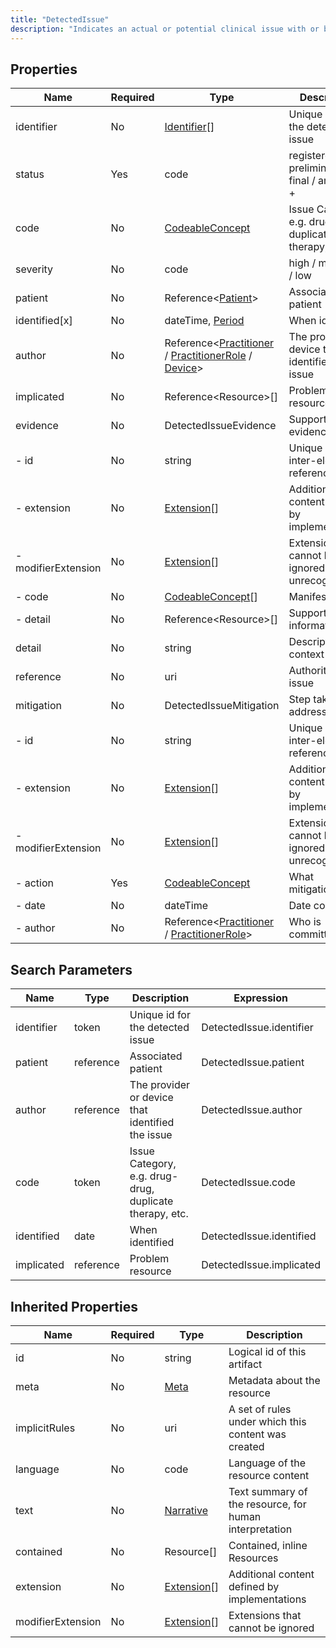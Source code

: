```yaml
---
title: "DetectedIssue"
description: "Indicates an actual or potential clinical issue with or between one or more active or proposed clinical actions for a patient; e.g. Drug-drug interaction, Ineffective treatment frequency, Procedure-condition conflict, etc."
---
```


## Properties

| Name                | Required | Type                                                                                                                                                                                        | Description                                             |
| ------------------- | -------- | ------------------------------------------------------------------------------------------------------------------------------------------------------------------------------------------- | ------------------------------------------------------- |
| identifier          | No       | [Identifier](/medical-api/fhir/data-types/identifier)[]                                                                                                                                     | Unique id for the detected issue                        |
| status              | Yes      | code                                                                                                                                                                                        | registered / preliminary / final / amended +            |
| code                | No       | [CodeableConcept](/medical-api/fhir/data-types/codeableconcept)                                                                                                                             | Issue Category, e.g. drug-drug, duplicate therapy, etc. |
| severity            | No       | code                                                                                                                                                                                        | high / moderate / low                                   |
| patient             | No       | Reference&lt;[Patient](/medical-api/fhir/resources/patient)&gt;                                                                                                                             | Associated patient                                      |
| identified[x]       | No       | dateTime, [Period](/medical-api/fhir/data-types/period)                                                                                                                                     | When identified                                         |
| author              | No       | Reference&lt;[Practitioner](/medical-api/fhir/resources/practitioner) / [PractitionerRole](/medical-api/fhir/resources/practitionerrole) / [Device](/medical-api/fhir/resources/device)&gt; | The provider or device that identified the issue        |
| implicated          | No       | Reference&lt;Resource&gt;[]                                                                                                                                                                 | Problem resource                                        |
| evidence            | No       | DetectedIssueEvidence                                                                                                                                                                       | Supporting evidence                                     |
| - id                | No       | string                                                                                                                                                                                      | Unique id for inter-element referencing                 |
| - extension         | No       | [Extension](/medical-api/fhir/data-types/extension)[]                                                                                                                                       | Additional content defined by implementations           |
| - modifierExtension | No       | [Extension](/medical-api/fhir/data-types/extension)[]                                                                                                                                       | Extensions that cannot be ignored even if unrecognized  |
| - code              | No       | [CodeableConcept](/medical-api/fhir/data-types/codeableconcept)[]                                                                                                                           | Manifestation                                           |
| - detail            | No       | Reference&lt;Resource&gt;[]                                                                                                                                                                 | Supporting information                                  |
| detail              | No       | string                                                                                                                                                                                      | Description and context                                 |
| reference           | No       | uri                                                                                                                                                                                         | Authority for issue                                     |
| mitigation          | No       | DetectedIssueMitigation                                                                                                                                                                     | Step taken to address                                   |
| - id                | No       | string                                                                                                                                                                                      | Unique id for inter-element referencing                 |
| - extension         | No       | [Extension](/medical-api/fhir/data-types/extension)[]                                                                                                                                       | Additional content defined by implementations           |
| - modifierExtension | No       | [Extension](/medical-api/fhir/data-types/extension)[]                                                                                                                                       | Extensions that cannot be ignored even if unrecognized  |
| - action            | Yes      | [CodeableConcept](/medical-api/fhir/data-types/codeableconcept)                                                                                                                             | What mitigation?                                        |
| - date              | No       | dateTime                                                                                                                                                                                    | Date committed                                          |
| - author            | No       | Reference&lt;[Practitioner](/medical-api/fhir/resources/practitioner) / [PractitionerRole](/medical-api/fhir/resources/practitionerrole)&gt;                                                | Who is committing?                                      |

## Search Parameters

| Name       | Type      | Description                                             | Expression               |
| ---------- | --------- | ------------------------------------------------------- | ------------------------ |
| identifier | token     | Unique id for the detected issue                        | DetectedIssue.identifier |
| patient    | reference | Associated patient                                      | DetectedIssue.patient    |
| author     | reference | The provider or device that identified the issue        | DetectedIssue.author     |
| code       | token     | Issue Category, e.g. drug-drug, duplicate therapy, etc. | DetectedIssue.code       |
| identified | date      | When identified                                         | DetectedIssue.identified |
| implicated | reference | Problem resource                                        | DetectedIssue.implicated |

## Inherited Properties

| Name              | Required | Type                                                  | Description                                            |
| ----------------- | -------- | ----------------------------------------------------- | ------------------------------------------------------ |
| id                | No       | string                                                | Logical id of this artifact                            |
| meta              | No       | [Meta](/medical-api/fhir/data-types/meta)             | Metadata about the resource                            |
| implicitRules     | No       | uri                                                   | A set of rules under which this content was created    |
| language          | No       | code                                                  | Language of the resource content                       |
| text              | No       | [Narrative](/medical-api/fhir/data-types/narrative)   | Text summary of the resource, for human interpretation |
| contained         | No       | Resource[]                                            | Contained, inline Resources                            |
| extension         | No       | [Extension](/medical-api/fhir/data-types/extension)[] | Additional content defined by implementations          |
| modifierExtension | No       | [Extension](/medical-api/fhir/data-types/extension)[] | Extensions that cannot be ignored                      |
